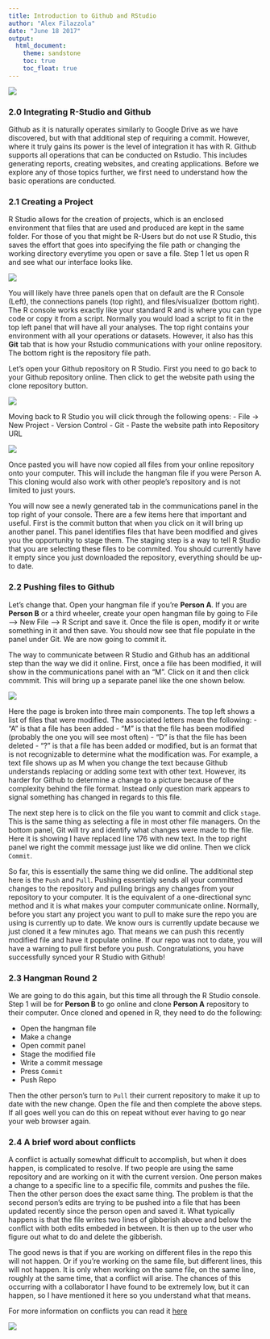 ```yaml
---
title: Introduction to Github and RStudio
author: "Alex Filazzola"
date: "June 18 2017"
output:
  html_document:
    theme: sandstone
    toc: true
    toc_float: true
---
```


![](future.self.png)

### 2.0 Integrating R-Studio and Github

Github as it is naturally operates similarly to Google Drive as we have discovered, but with that additional step of requiring a commit. However, where it truly gains its power is the level of integration it has with R. Github supports all operations that can be conducted on Rstudio. This includes generating reports, creating websites, and creating applications. Before we explore any of those topics further, we first need to understand how the basic operations are conducted. 

### 2.1 Creating a Project

R Studio allows for the creation of projects, which is an enclosed environment that files that are used and produced are kept in the same folder. For those of you that might be R-Users but do not use R Studio, this saves the effort that goes into specifying the file path or changing the working directory everytime you open or save a file. Step 1 let us open R and see what our interface looks like. 

![](Rstudio1.jpg)

You will likely have three panels open that on default are the R Console (Left), the connections panels (top right), and files/visualizer (bottom right). The R console works exactly like your standard R and is where you can type code or copy it from a script. Normally you would load a script to fit in the top left panel that will have all your analyses. The top right contains your environment with all your operations or datasets. However, it also has this **Git** tab that is how your Rstudio communications with your online repository. The bottom right is the repository file path. 

Let's open your Github repository on R Studio. First you need to go back to your Github repository online. Then click to get the website path using the clone repository button. 

![](Rstudio2.jpg)

Moving back to R Studio you will click through the following opens:
- File -> New Project
- Version Control
- Git
- Paste the website path into Repository URL

![](Rstudio3.jpg)


Once pasted you will have now copied all files from your online repository onto your computer. This will include the hangman file if you were Person A. This cloning would also work with other people's repository and is not limited to just yours. 

You will now see a newly generated tab in the communications panel in the top right of your console. There are a few items here that important and useful. First is the commit button that when you click on it will bring up another panel. This panel identifies files that have been modified and gives you the opportunity to stage them. The staging step is a way to tell R Studio that you are selecting these files to be commited. You should currently have it empty since you just downloaded the repository, everything should be up-to date. 

### 2.2 Pushing files to Github

Let's change that. Open your hangman file if you're **Person A**. If you are **Person B** or a third wheeler, create your open hangman file by going to File --> New File --> R Script and save it. Once the file is open, modify it or write something in it and then save. You should now see that file populate in the panel under Git. We are now going to commit it. 

The way to communicate between R Studio and Github has an additional step than the way we did it online. First, once a file has been modified, it will show in the communications panel with an "M". Click on it and then click commmit. This will bring up a separate panel like the one shown below. 

![](Rstudio4.jpg)

Here the page is broken into three main components. The top left shows a list of files that were modified. The associated letters mean the following:
- "A" is that a file has been added
- "M" is that the file has been modified (probably the one you will see most often)
- "D" is that the file has been deleted
- "?" is that a file has been added or modified, but is an format that is not recognizable to determine what the modification was. For example, a text file shows up as M when you change the text because Github understands replacing or adding some text with other text. However, its harder for Github to determine a change to a picture because of the complexity behind the file format. Instead only question mark appears to signal something has changed in regards to this file. 

The next step here is to click on the file you want to commit and click `stage`. This is the same thing as selecting a file in most other file managers. On the bottom panel, Git will try and identify what changes were made to the file. Here it is showing I have replaced line 176 with new text. In the top right panel we right the commit message just like we did online. Then we click `Commit`. 

So far, this is essentially the same thing we did online. The additional step here is the `Push` and `Pull`. Pushing essentialy sends all your committed changes to the repository and pulling brings any changes from your repository to your computer. It is the equivalent of a one-directional sync method and it is what makes your computer communicate online. Normally, before you start any project you want to pull to make sure the repo you are using is currently up to date. We know ours is currently update because we just cloned it a few minutes ago. That means we can push this recently modified file and have it populate online. If our repo was not to date, you will have a warning to pull first before you push. 
Congratulations, you have successfully synced your R Studio with Github!

### 2.3 Hangman Round 2

We are going to do this again, but this time all through the R Studio console. Step 1 will be for **Person B** to go online and clone **Person A** repository to their computer. Once cloned and opened in R, they need to do the following:

- Open the hangman file
- Make a change
- Open commit panel
- Stage the modified file
- Write a commit message
- Press `Commit`
- Push Repo

Then the other person's turn to `Pull` their current repository to make it up to date with the new change. Open the file and then complete the above steps. If all goes well you can do this on repeat without ever having to go near your web browser again. 
  
### 2.4 A brief word about conflicts

A conflict is actually somewhat difficult to accomplish, but when it does happen, is complicated to resolve. If two people are using the same repository and are working on it with the current version. One person makes a change to a specific line to a specific file, commits and pushes the file. Then the other person does the exact same thing. The problem is that the second person's edits are trying to be pushed into a file that has been updated recently since the person open and saved it. What typically happens is that the file writes two lines of gibberish above and below the conflict with both edits embeded in between. It is then up to the user who figure out what to do and delete the gibberish. 

The good news is that if you are working on different files in the repo this will not happen. Or if you're working on the same file, but different lines, this will not happen. It is only when working on the same file, on the same line, roughly at the same time, that a conflict will arise. The chances of this occurring with a collaborator I have found to be extremely low, but it can happen, so I have mentioned it here so you understand what that means. 

For more information on conflicts you can read it [here](https://help.github.com/articles/resolving-a-merge-conflict-on-github/)

![](Rstudio5.png)
